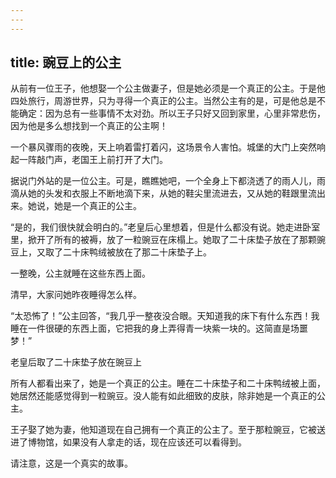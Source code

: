 ```yaml
---
---
---
```

title: 豌豆上的公主
---



从前有一位王子，他想娶一个公主做妻子，但是她必须是一个真正的公主。于是他四处旅行，周游世界，只为寻得一个真正的公主。当然公主有的是，可是他总是不能确定：因为总有一些事情不太对劲。所以王子只好又回到家里，心里非常悲伤，因为他是多么想找到一个真正的公主啊！

一个暴风骤雨的夜晚，天上响着雷打着闪，这场景令人害怕。城堡的大门上突然响起一阵敲门声，老国王上前打开了大门。

据说门外站的是一位公主。可是，瞧瞧她吧，一个全身上下都浇透了的雨人儿，雨滴从她的头发和衣服上不断地滴下来，从她的鞋尖里流进去，又从她的鞋跟里流出来。她说，她是一个真正的公主。

“是的，我们很快就会明白的。”老皇后心里想着，但是什么都没有说。她走进卧室里，掀开了所有的被褥，放了一粒豌豆在床榻上。她取了二十床垫子放在了那颗豌豆上，又取了二十床鸭绒被放在了那二十床垫子上。

一整晚，公主就睡在这些东西上面。

清早，大家问她昨夜睡得怎么样。

“太恐怖了！”公主回答，“我几乎一整夜没合眼。天知道我的床下有什么东西！我睡在一件很硬的东西上面，它把我的身上弄得青一块紫一块的。这简直是场噩梦！”



老皇后取了二十床垫子放在豌豆上

所有人都看出来了，她是一个真正的公主。睡在二十床垫子和二十床鸭绒被上面，她居然还能感觉得到一粒豌豆。没人能有如此细致的皮肤，除非她是一个真正的公主。

王子娶了她为妻，他知道现在自己拥有一个真正的公主了。至于那粒豌豆，它被送进了博物馆，如果没有人拿走的话，现在应该还可以看得到。

请注意，这是一个真实的故事。